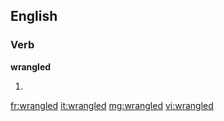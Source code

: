 ==English==

===Verb===
'''wrangled'''

# {{past of|[[wrangle]]}}

[[fr:wrangled]]
[[it:wrangled]]
[[mg:wrangled]]
[[vi:wrangled]]